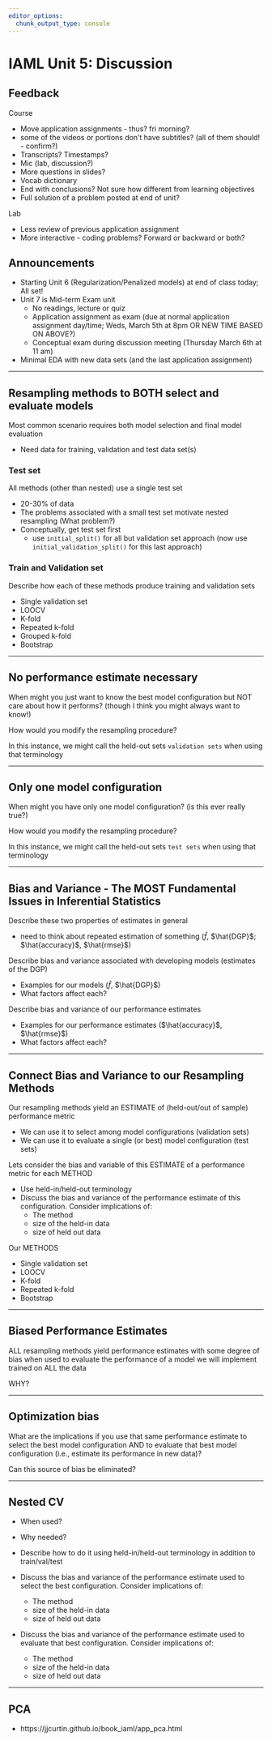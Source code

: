 ```yaml
---
editor_options: 
  chunk_output_type: console
---
```


# IAML Unit 5: Discussion

## Feedback

Course

- Move application assignments - thus?  fri morning?
- some of the videos or portions don't have subtitles? (all of them should! - confirm?)
- Transcripts? Timestamps?
- Mic (lab, discussion?)
- More questions in slides?
- Vocab dictionary 
- End with conclusions? Not sure how different from learning objectives
- Full solution of a problem posted at end of unit?

Lab

- Less review of previous application assignment
- More interactive - coding problems?  Forward or backward or both?

## Announcements

- Starting Unit 6 (Regularization/Penalized models) at end of class today; All set!
- Unit 7 is Mid-term Exam unit
  - No readings, lecture or quiz
  - Application assignment as exam (due at normal application assignment day/time; Weds, March 5th at 8pm OR NEW TIME BASED ON ABOVE?)
  - Conceptual exam during discussion meeting (Thursday March 6th at 11 am) 
- Minimal EDA with new data sets (and the last application assignment)

-----

## Resampling methods to BOTH select and evaluate models

Most common scenario requires both model selection and final model evaluation

- Need data for training, validation and test data set(s)

### Test set

All methods (other than nested) use a single test set 

- 20-30% of data
- The problems associated with a small test set motivate nested resampling ([What problem?]{.uwred})
- Conceptually, get test set first 
  - use `initial_split()` for all but validation set approach (now use `initial_validation_split()` for this last approach)

### Train and Validation set

Describe how each of these methods produce training and validation sets

  - Single validation set
  - LOOCV
  - K-fold
  - Repeated k-fold
  - Grouped k-fold
  - Bootstrap

-----

## No performance estimate necessary

When might you just want to know the best model configuration but NOT care about how it performs? (though I think you might always want to know!)

How would you modify the resampling procedure?

In this instance, we might call the held-out sets `validation sets` when using that terminology

-----

## Only one model configuration

When might you have only one model configuration? (is this ever really true?)

How would you modify the resampling procedure?

In this instance, we might call the held-out sets `test sets` when using that terminology

-----

## Bias and Variance - The MOST Fundamental Issues in Inferential Statistics

Describe these two properties of estimates in general

- need to think about repeated estimation of something ($\hat{f}$, $\hat{DGP}$; $\hat{accuracy}$, $\hat{rmse}$)


Describe bias and variance associated with developing models (estimates of the DGP)

- Examples for our models ($\hat{f}$, $\hat{DGP}$)
- What factors affect each?

Describe bias and variance of our performance estimates

- Examples for our performance estimates ($\hat{accuracy}$, $\hat{rmse}$)
- What factors affect each?

-----

## Connect Bias and Variance to our Resampling Methods

Our resampling methods yield an ESTIMATE of (held-out/out of sample) performance metric

- We can use it to select among model configurations (validation sets)
- We can use it to evaluate a single (or best) model configuration (test sets)

Lets consider the bias and variable of this ESTIMATE of a performance metric for each METHOD 

- Use held-in/held-out terminology    
- Discuss the bias and variance of the performance estimate of this configuration.  Consider implications of:
  - The method
  - size of the held-in data
  - size of held out data

Our METHODS

- Single validation set
- LOOCV
- K-fold
- Repeated k-fold
- Bootstrap

-----

## Biased Performance Estimates

ALL resampling methods yield performance estimates with some degree of bias when used to evaluate the performance of a model we will implement trained on ALL the data  

WHY?

-----

## Optimization bias

What are the implications if you use that same performance estimate to select the best model configuration AND to evaluate that best model configuration (i.e., estimate its performance in new data)?

Can this source of bias be eliminated?

-----

## Nested CV

- When used?
- Why needed?
- Describe how to do it using held-in/held-out terminology in addition to train/val/test


- Discuss the bias and variance of the performance estimate used to select the best configuration.  Consider implications of:
  - The method
  - size of the held-in data
  - size of held out data
- Discuss the bias and variance of the performance estimate used to evaluate that best configuration.  Consider implications of:
  - The method
  - size of the held-in data
  - size of held out data

-------

## PCA

- https://jjcurtin.github.io/book_iaml/app_pca.html